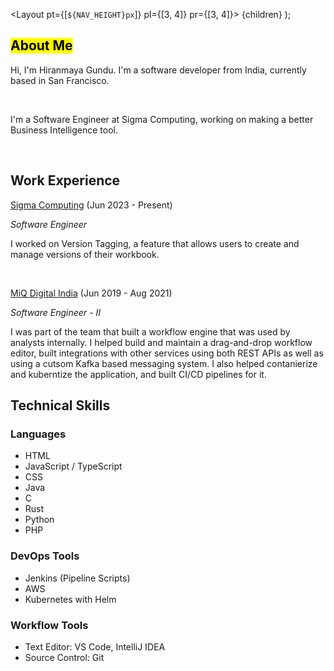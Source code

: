 
  <Layout pt={[`${NAV_HEIGHT}px`]} pl={[3, 4]} pr={[3, 4]}>
    {children}
  </Layout>
);

<Head title="About me" description="About me" />

## <Mark> About Me </Mark>

Hi, I'm Hiranmaya Gundu. I'm a software developer from India, currently based in San Francisco.

<br />

I'm a Software Engineer at Sigma Computing, working on making a better Business Intelligence tool.

<br />

## Work Experience

[Sigma Computing](https://sigmacomputing.com) (Jun 2023 - Present)

_Software Engineer_

I worked on Version Tagging, a feature that allows users to create and manage versions of their workbook.

<br />

[MiQ Digital India](https://wearemiq.com) (Jun 2019 - Aug 2021)

_Software Engineer - II_

I was part of the team that built a workflow engine that was used by analysts internally. I helped build and maintain
a drag-and-drop workflow editor, built integrations with other services using both REST APIs as well as using a
cutsom Kafka based messaging system. I also helped contanierize and kuberntize the application, and built CI/CD
pipelines for it.

## Technical Skills

### Languages

- HTML
- JavaScript / TypeScript
- CSS
- Java
- C
- Rust
- Python
- PHP

### DevOps Tools

- Jenkins (Pipeline Scripts)
- AWS
- Kubernetes with Helm

### Workflow Tools

- Text Editor: VS Code, IntelliJ IDEA
- Source Control: Git
